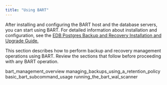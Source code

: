 ```yaml
---
title: "Using BART"
---
```


<div id="using_bart" class="registered_link"></div>

After installing and configuring the BART host and the database servers, you can start using BART. For detailed information about installation and configuration, see the [EDB Postgres Backup and Recovery Installation and Upgrade Guide.](https://www.enterprisedb.com/edb-docs)

This section describes how to perform backup and recovery management operations using BART. Review the sections that follow before proceeding with any BART operation.

<div class="toctree" maxdepth="3">

bart_management_overview managing_backups_using_a_retention_policy basic_bart_subcommand_usage running_the_bart_wal_scanner

</div>
